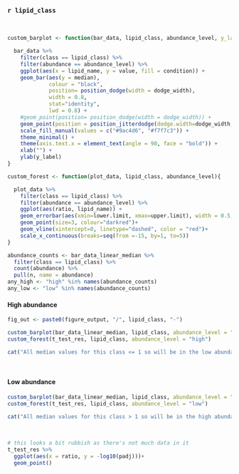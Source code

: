### `r lipid_class`  
  
<br>

```{r barplot_function}
custom_barplot <- function(bar_data, lipid_class, abundance_level, y_label = ""){

  bar_data %>%
    filter(class == lipid_class) %>%
    filter(abundance == abundance_level) %>%
    ggplot(aes(x = lipid_name, y = value, fill = condition)) +
    geom_bar(aes(y = median), 
             colour = "black", 
             position= position_dodge(width = dodge_width),
             width = 0.8,
             stat="identity",
             lwd = 0.8) + 
    #geom_point(position= position_dodge(width = dodge_width)) +
    geom_point(position = position_jitterdodge(dodge.width=dodge_width, jitter.width = 0.3), shape = 21, alpha = 1) +
    scale_fill_manual(values = c("#9ac4d6", "#f7f7c3")) +
    theme_minimal() +
    theme(axis.text.x = element_text(angle = 90, face = "bold")) +
    xlab("") +
    ylab(y_label)
}
```

```{r forest_function}

custom_forest <- function(plot_data, lipid_class, abundance_level){

  plot_data %>%
    filter(class == lipid_class) %>%
    filter(abundance == abundance_level) %>%
    ggplot(aes(ratio, lipid_name)) +
    geom_errorbar(aes(xmin=lower.limit, xmax=upper.limit), width = 0.5, lwd=0.8, show.legend=FALSE)+
    geom_point(size=3, colour="darkred")+
    geom_vline(xintercept=0, linetype="dashed", color = "red")+
    scale_x_continuous(breaks=seq(from =-15, by=1, to=5))
}  
```


```{r abundance_counts}
abundance_counts <- bar_data_linear_median %>%
  filter(class == lipid_class) %>%
  count(abundance) %>%
  pull(n, name = abundance)
any_high <- "high" %in% names(abundance_counts) 
any_low <- "low" %in% names(abundance_counts)
```

#### High abundance

```{r}
fig_out <- paste0(figure_output, "/", lipid_class, "-")
```

```{r, high_bar_forest, out.width=c('50%', '50%'), fig.show='hold', fig.height = 6, eval = any_high, fig.path=fig_out}
custom_barplot(bar_data_linear_median, lipid_class, abundance_level = "high", y_label = params$bar_class_ylabel)
custom_forest(t_test_res, lipid_class, abundance_level = "high")
```

```{r, eval = !any_high, results="asis"}
cat("All median values for this class <= 1 so will be in the low abundance set")
```

<br>  

#### Low abundance

```{r, low_bar_forest, out.width=c('50%', '50%'), fig.show='hold', fig.height = 6, eval = any_low, fig.path=fig_out}
custom_barplot(bar_data_linear_median, lipid_class, abundance_level = "low", y_label = params$bar_class_ylabel)
custom_forest(t_test_res, lipid_class, abundance_level = "low")
```

```{r, eval = !any_low, results="asis"}
cat("All median values for this class > 1 so will be in the high abundance set")
```

<br> 
    
```{r, eval = FALSE}
# this looks a bit rubbish as there's not much data in it
t_test_res %>%
  ggplot(aes(x = ratio, y = -log10(padj)))+
  geom_point()
```

<br>

